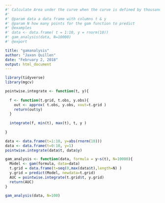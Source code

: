 ```yaml
---
#' Calculate Area under the curve when the curve is defined by thousands of gam-predicted points
#' 
#' @param data a data frame with columns t & y
#' @param N how many points for the gam function to predict
#' @examples 
#' data <- data.frame( t = 1:10, y = rnorm(10))
#' gam_analysis(data, N=10000)
#' @export

title: "gamanalysis"
author: "Jaxon Quillen"
date: "February 2, 2018"
output: html_document
---
```


```r
library(tidyverse)
library(mgcv)

pointwise.integrate <- function(t, y){
  
  f <- function(t.grid, t.obs, y.obs){
    out <- approx( t.obs, y.obs, xout=t.grid ) 
    return(out$y)
  }
  
  integrate(f, min(t), max(t), t, y )    
  
}

data <- data.frame(t=1:10, y=abs(rnorm(10)))
data <- data.frame(t=0:10, y=1)
pointwise.integrate(data$t, data$y)

gam_analysis <- function(data, formula = y~s(t), N=10000){
  Model <- gam(formula, data=data)
  t.grid = data.frame(t=seq(0,max(data$t),length=N) )
  y.grid = predict(Model, newdata=t.grid)
  AUC = pointwise.integrate(t.grid$t, y.grid)
  return(AUC)
}

gam_analysis(data, N=100)

```

